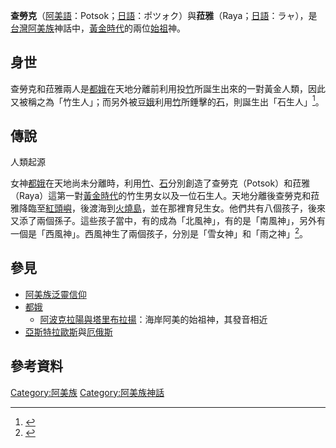 {{expert|subject=台湾原住民族}}

'''查勞克'''（[[阿美語|阿美語]]：Potsok；[[日語|日語]]：ポツォク）與'''菈雅'''（Raya；[[日語|日語]]：ラャ），是[[台灣|台灣]][[阿美族|阿美族]]神話中，[[黃金時代|黃金時代]]的兩位[[始祖|始祖]]神。

== 身世 ==
查勞克和菈雅兩人是[[都娥|都娥]]在天地分離前利用投[[竹|竹]]所誕生出來的一對黃金人類，因此又被稱之為「竹生人」；而另外被[[豆娥|豆娥]]利用[[竹|竹]]所錘擊的[[石|石]]，則誕生出「石生人」<ref name="台灣原住民的發源傳說">{{cite web |author= |title=台灣原住民的發源傳說 |url=https://twstudy.iis.sinica.edu.tw/preHistory/original_twn.html |publisher= |work= |accessdate= |archive-date=2017-09-01 |archive-url=https://web.archive.org/web/20170901062326/http://twstudy.iis.sinica.edu.tw/preHistory/original_twn.html |dead-url=no }}</ref>。

== 傳說 ==
;人類起源
女神[[都娥|都娥]]在天地尚未分離時，利用[[竹|竹]]、[[石|石]]分別創造了查勞克（Potsok）和菈雅（Raya）這第一對[[黃金時代|黃金時代]]的竹生男女以及一位石生人。天地分離後查勞克和菈雅降臨至[[紅頭嶼|紅頭嶼]]，後渡海到[[綠島|火燒島]]，並在那裡育兒生女。他們共有八個孩子，後來又添了兩個孫子。這些孩子當中，有的成為「北風神」，有的是「南風神」，另外有一個是「西風神」。西風神生了兩個孩子，分別是「雪女神」和「雨之神」<ref name="臺灣原住民族歲時祭儀及聚落古道">{{cite web|author=[[汪明輝|汪明輝]]|title=101 年度臺灣原住民族歲時祭儀及聚落古道(含耆老口述歷史)委託研究報告建置計畫案|url=  |publisher=文化園區管理局 |work=行政院.原住民族委員會 |accessdate=2012年 }}</ref>{{Rp|67}}。

== 參見 ==
*[[阿美族泛靈信仰|阿美族泛靈信仰]]
*[[都娥|都娥]]
**[[阿波克拉陽與塔里布拉揚|阿波克拉陽與塔里布拉揚]]：海岸阿美的始祖神，其發音相近
*[[阿斯特賴俄斯|亞斯特拉歐斯]]與[[厄俄斯|厄俄斯]]

== 參考資料 ==
{{reflist}}

[[Category:阿美族|Category:阿美族]]
[[Category:阿美族神話|Category:阿美族神話]]
{{Myth-stub}}